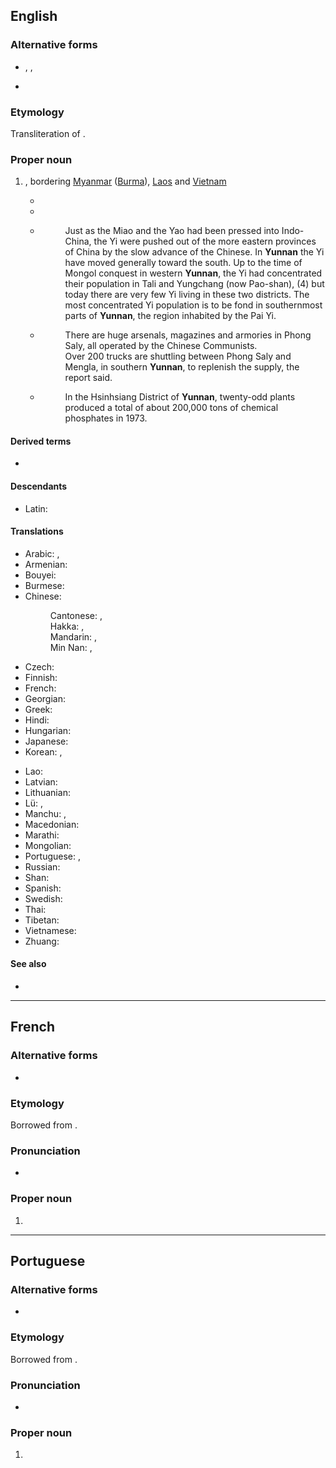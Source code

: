 {{also|Yúnnán|Yün-nan}}
==English==
{{Wikipedia}}
{{commonscat}}

===Alternative forms===
* {{q|from [[Wade–Giles]]}} {{l|en|Yünnan}}, {{l|en|Yun-nan}}, {{l|en|Yün-nan}}
* {{q|obsolete}} {{l|en|Junnan}}

===Etymology===
Transliteration of {{der|en|cmn|-}} {{zh-l|雲南|tr=Yúnnán}}.

===Proper noun===
{{en-proper noun}}

# {{place|en|province|in southwestern|c/China}}, bordering [[Myanmar]] ([[Burma]]), [[Laos]] and [[Vietnam]]
#* {{quote-book
|en
|year=1701
|author=Joan Luyts, {{w|Herman Moll}}
|title=A System of Geography, Part the Second
|url=https://archive.org/details/systemofgeograph00moll/
|location=[[London]]
|OCLC=6460837
|page=48
|pageurl=https://archive.org/details/systemofgeograph00moll/page/48/
|text=On the South of this Province appears that of ''Junnang'' or '''''Yunnan''''', divided into twelve Parts, whoſe chief Cities are, ''Yunnan'' the Capital of the whole Province ; ''Lingan'' ; ''Chinchian'' ; ''Cuivag'' ; ''Quanſi'' ; ''Juenkiam'' ; ''Chinyuen'' ; ''Xunnim'' ; ''Mumhoa'' ; ''Tali'' ; ''Chimtien'' ; ''Jummim'' : This Province is one of the richeſt, being ſtored with the beſt Metals, precious Stones, Musk and Silk ; and hath ſeventy five other Cities.}}
#* {{quote-book|en|url=https://archive.org/details/frompekingtoman02johngoog/|page=[https://archive.org/details/frompekingtoman02johngoog/page/n201 157]|publisher={{w|John Murray (publishing house)|John Murray}}|title=From Peking to Mandalay |author=Reginald Fleming Johnston |year=1908 |passage=I did not meet a single Chinese between Chê-to and Li-chiang in '''Yunnan'''¹- a journey that occupied about a month- and the Chinese language was entirely unknown. }}
#* {{quote-book
|en
|url=https://archive.org/details/frontierlandsyst0000chen/
|year=1949
|title=Frontier Land Systems in Southernmost China
|author={{w|Chen Han-seng}}
|publisher={{w|Institute of Pacific Relations}}
|pages=[https://archive.org/details/frontierlandsyst0000chen/page/1 1]-[https://archive.org/details/frontierlandsyst0000chen/page/2 2]}}
#*:Just as the Miao and the Yao had been pressed into Indo-China, the Yi were pushed out of the more eastern provinces of China by the slow advance of the Chinese. In '''Yunnan''' the Yi have moved generally toward the south. Up to the time of Mongol conquest in western '''Yunnan''', the Yi had concentrated their population in Tali and Yungchang (now Pao-shan), (4) but today there are very few Yi living in these two districts. The most concentrated Yi population is to be fond in southernmost parts of '''Yunnan''', the region inhabited by the Pai Yi.
#* {{quote-journal
|en
|url=https://archive.org/details/sim_free-china-weekly_1973-02-18_14_6/
|date=February 18, 1973
|title=Maoists control Phong Saly
|journal=Free China Weekly
|volume=XIV
|issue=6
|location=[[Taipei]]
|page=3
|pageurl=https://archive.org/details/sim_free-china-weekly_1973-02-18_14_6/page/n2/}}
#*:There are huge arsenals, magazines and armories in Phong Saly, all operated by the Chinese Communists.<br>Over 200 trucks are shuttling between Phong Saly and Mengla, in southern '''Yunnan''', to replenish the supply, the report said.
#* {{quote-book
|en
|url=https://archive.org/details/mineralresources0000wang/
|year=1977
|ISBN=0-89158-204-5
|title=Mineral Resources and Basic Industries in the People's Republic of China
|author=K. P. Wang
|publisher={{w|Westview Press}}
|location=[[Boulder]], [[Colorado]]
|page=[https://archive.org/details/mineralresources0000wang/page/189/ 189]}}
#*:In the Hsinhsiang District of '''Yunnan''', twenty-odd plants produced a total of about 200,000 tons of chemical phosphates in 1973.

====Derived terms====
* {{l|en|yunnanozoan}}

====Descendants====
* Latin: {{m|mul|yunnanensis}}

====Translations====
{{trans-top|a province in China}}
* Arabic: {{t+|ar|يُونَان|m|tr=yunān}}, {{t|ar|يوننان|m|tr=yunnān}}
* Armenian: {{t|hy|Յուննան}}
* Bouyei: {{t|pcc|Yinfnanf}}
* Burmese: {{t|my|ယူနန်ပြည်နယ်}}
* Chinese:
*: Cantonese: {{t|yue|雲南}}, {{t|yue|云南|tr=wan4 naam4}}
*: Hakka: {{t|hak|雲南}}, {{t|hak|云南|tr=Yùn-nàm}}
*: Mandarin: {{t+|cmn|雲南}}, {{t+|cmn|云南|tr=Yúnnán}}
*: Min Nan: {{t|nan|雲南}}, {{t|nan|云南|tr=Hûn-lâm}}
* Czech: {{t|cs|Jün-nan}}
* Finnish: {{t|fi|Yunnan}}
* French: {{t+|fr|Yunnan}}
* Georgian: {{t|ka|იუნანი}}
* Greek: {{t|el|Γιουνάν}}
* Hindi: {{t|hi|युन्नान|m}}
* Hungarian: {{t|hu|Jünnan}}
* Japanese: {{t|ja|雲南|tr=うんなん, Unnan}}
* Korean: {{t|ko|^윈난}}, {{t|ko|운남}}
{{trans-mid}}
* Lao: {{t|lo|ຢຸນນານ}}
* Latvian: {{t|lv|Juņnaņa}}
* Lithuanian: {{t|lt|Junanas}}
* Lü: {{t|khb|ᦍᦲᧃᧉᦓᦱᧃᧉ}}, {{t|khb|ᦍᦲᧃᧉᦓᦱᧃᧉᦵᦌᦲᧃ}}
* Manchu: {{t|mnc|ᠶᡡᠨᠨᠠᠨ}}, {{t|mnc|ᡡᠨ ᠨᠠᠨ}}
* Macedonian: {{t|mk|Ју́нан}}
* Marathi: {{t|mr|युन्नान}}
* Mongolian: {{t|mn|Юньнань}}
* Portuguese: {{t|pt|Yunnan|m}}, {{t|pt|Iunã|m}}
* Russian: {{t|ru|Юньна́нь|m}}
* Shan: {{t-needed|shn}}
* Spanish: {{t+|es|Yunnan}}
* Swedish: {{t|sv|Yunnan|n}}
* Thai: {{t|th|มณฑลยูนนาน|tr=monton yoonnaan}}
* Tibetan: {{t|bo|ཡུན་ནན་ཞིང་ཆེན|sc=Tibt}}
* Vietnamese: {{t+|vi|Vân Nam}}
* Zhuang: {{t|za|Yinznanz}}
{{trans-bottom}}

====See also====
* {{l|en|Kunming}}

----

==French==

===Alternative forms===
* {{alter|fr|Yunanne||obsolete}}

===Etymology===
Borrowed from {{bor|fr|cmn|雲南|tr=Yúnnán}}.

===Pronunciation===
* {{fr-IPA|yunane}}

===Proper noun===
{{fr-proper noun|m}}

# {{place|fr|province|c/China|t1=Yunnan}}

{{c|fr|Yunnan}}

----

==Portuguese==

===Alternative forms===
* {{alter|pt|Iunã}}

===Etymology===
Borrowed from {{bor|pt|cmn|雲南|tr=Yúnnán}}.

===Pronunciation===
* {{a|Brazil}} {{IPA|pt|/ju.ˈnɐ̃/}}

===Proper noun===
{{pt-proper noun|m}}

# {{place|pt|province|c/China|t1=Yunnan}}